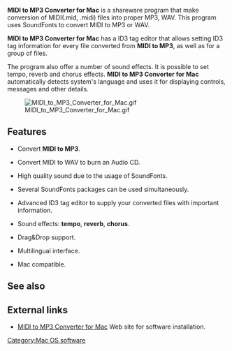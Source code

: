 '''MIDI to MP3 Converter for Mac''' is a shareware program that make conversion of MIDI(.mid, .midi) files into proper MP3, WAV. 
This program uses SoundFonts to convert MIDI to MP3 or WAV. 

'''MIDI to MP3 Converter for Mac''' has a ID3 tag editor that allows setting ID3 tag information for every file converted from '''MIDI to MP3''', as well as for a group of files.

The program also offer a number of sound effects. It is possible to set tempo, reverb and chorus effects.
'''MIDI to MP3 Converter for Mac''' automatically detects system's language and uses it for displaying controls, messages and other details.

[[Image:MIDI_to_MP3_Converter_for_Mac.gif|middle]]

==Features==

* Convert '''MIDI to MP3'''.

* Convert MIDI to WAV to burn an Audio CD.

* High quality sound due to the usage of SoundFonts.

* Several SoundFonts packages can be used simultaneously.

* Advanced ID3 tag editor to supply your converted files with important information.

* Sound effects: '''tempo''', '''reverb''', '''chorus'''.

* Drag&Drop support.

* Multilingual interface.

* Mac compatible.

== See also ==


== External links ==

*[http://www.maniactools.com/soft/midi-to-mp3-converter/index.shtml MIDI to MP3 Converter for Mac] Web site for software installation.

[[Category:Mac OS software]]